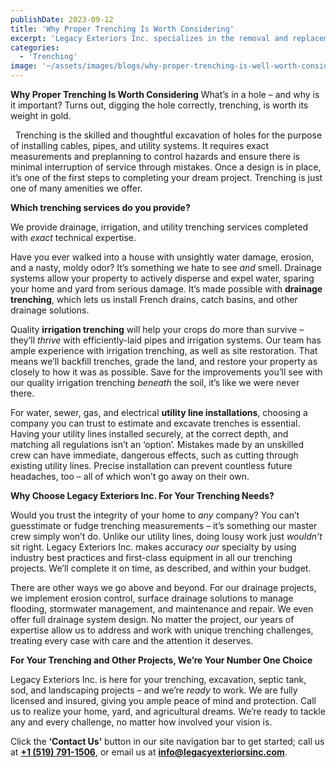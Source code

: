 ```yaml
---
publishDate: 2023-09-12
title: 'Why Proper Trenching Is Worth Considering'
excerpt: 'Legacy Exteriors Inc. specializes in the removal and replacement of both concrete and gravel driveways, providing services such as installation, resurfacing, and environmentally friendly waste disposal. With our experienced team and heavy-duty equipment, we handle every step of the process efficiently, saving you time and stress. For reliable driveway services, contact Legacy Exteriors Inc. today.'
categories:
  - 'Trenching'
image: '~/assets/images/blogs/why-proper-trenching-is-well-worth-considering/why-proper-trenching-blog-main.png'
---
```


**Why Proper Trenching Is Worth Considering**
What’s in a hole – and why is it important? Turns out, digging the hole correctly, trenching, is worth its weight in gold.

 
Trenching is the skilled and thoughtful excavation of holes for the purpose of installing cables, pipes, and utility systems. It requires exact measurements and preplanning to control hazards and ensure there is minimal interruption of service through mistakes. Once a design is in place, it’s one of the first steps to completing your dream project. Trenching is just one of many amenities we offer.

**Which trenching services do you provide?**

We provide drainage, irrigation, and utility trenching services completed with _exact_ technical expertise.

Have you ever walked into a house with unsightly water damage, erosion, and a nasty, moldy odor? It’s something we hate to see _and_ smell. Drainage systems allow your property to actively disperse and expel water, sparing your home and yard from serious damage. It’s made possible with **drainage trenching**, which lets us install French drains, catch basins, and other drainage solutions.

Quality **irrigation trenching** will help your crops do more than survive – they’ll _thrive_ with efficiently-laid pipes and irrigation systems. Our team has ample experience with irrigation trenching, as well as site restoration. That means we’ll backfill trenches, grade the land, and restore your property as closely to how it was as possible. Save for the improvements you’ll see with our quality irrigation trenching _beneath_ the soil, it’s like we were never there.

For water, sewer, gas, and electrical **utility line installations**, choosing a company you can trust to estimate and excavate trenches is essential. Having your utility lines installed securely, at the correct depth, and matching all regulations isn’t an ‘option’. Mistakes made by an unskilled crew can have immediate, dangerous effects, such as cutting through existing utility lines. Precise installation can prevent countless future headaches, too – all of which won’t go away on their own.

**Why Choose Legacy Exteriors Inc. For Your Trenching Needs?**

Would you trust the integrity of your home to _any_ company? You can’t guesstimate or fudge trenching measurements – it’s something our master crew simply won’t do. Unlike our utility lines, doing lousy work just _wouldn’t_ sit right. Legacy Exteriors Inc. makes accuracy _our_ specialty by using industry best practices and first-class equipment in all our trenching projects. We’ll complete it on time, as described, and within your budget.

There are other ways we go above and beyond. For our drainage projects, we implement erosion control, surface drainage solutions to manage flooding, stormwater management, and maintenance and repair. We even offer full drainage system design. No matter the project, our years of expertise allow us to address and work with unique trenching challenges, treating every case with care and the attention it deserves.

**For Your Trenching and Other Projects, We’re Your Number One Choice**

Legacy Exteriors Inc. is here for your trenching, excavation, septic tank, sod, and landscaping projects – and we’re _ready_ to work. We are fully licensed and insured, giving you ample peace of mind and protection. Call us to realize your home, yard, and agricultural dreams. We’re ready to tackle any and every challenge, no matter how involved your vision is.

Click the **‘Contact Us’** button in our site navigation bar to get started; call us at [**+1 (519) 791-1506**](tel:5197911506), or email us at [**info@legacyexteriorsinc.com**](mailto:info@legacyexteriorsinc.com).
